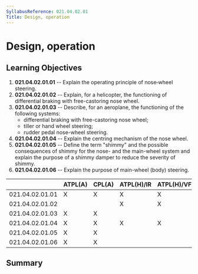 ```yaml
---
SyllabusReference: 021.04.02.01
Title: Design, operation
---
```


# Design, operation

## Learning Objectives

1.  **021.04.02.01.01** -- Explain the operating principle of nose‑wheel
    steering.
2.  **021.04.02.01.02** -- Explain, for a helicopter, the functioning of
    differential braking with free-castoring nose wheel.
3.  **021.04.02.01.03** -- Describe, for an aeroplane, the functioning of the
    following systems:
    - differential braking with free-castoring nose wheel;
    - tiller or hand wheel steering;
    - rudder pedal nose-wheel steering.
4.  **021.04.02.01.04** -- Explain the centring mechanism of the nose wheel.
5.  **021.04.02.01.05** -- Define the term "shimmy" and the possible
    consequences of shimmy for the nose- and the main-wheel system and explain
    the purpose of a shimmy damper to reduce the severity of shimmy.
6.  **021.04.02.01.06** -- Explain the purpose of main-wheel (body) steering.

|                 | ATPL(A) | CPL(A) | ATPL(H)/IR | ATPL(H)/VFR | CPL(H) | IR  | CBIR(A) |
| --------------- | ------- | ------ | ---------- | ----------- | ------ | --- | ------- |
| 021.04.02.01.01 | X       | X      | X          | X           | X      |     |         |
| 021.04.02.01.02 |         |        | X          | X           | X      |     |         |
| 021.04.02.01.03 | X       | X      |            |             |        |     |         |
| 021.04.02.01.04 | X       | X      | X          | X           | X      |     |         |
| 021.04.02.01.05 | X       | X      |            |             |        |     |         |
| 021.04.02.01.06 | X       | X      |            |             |        |     |         |

## Summary
